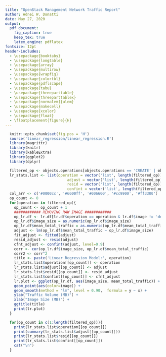 ```yaml
---
title: "OpenStack Management Network Traffic Report"
author: Adnei W. Donatti
date: May 27, 2020
output:
  pdf_document:
    fig_caption: true
    keep_tex: true
    latex_engine: pdflatex
fontsize: 12pt
header-includes:
  - \usepackage{booktabs}
  - \usepackage{longtable}
  - \usepackage{array}
  - \usepackage{multirow}
  - \usepackage{wrapfig}
  - \usepackage{colortbl}
  - \usepackage{pdflscape}
  - \usepackage{tabu}
  - \usepackage{threeparttable}
  - \usepackage{threeparttablex}
  - \usepackage[normalem]{ulem}
  - \usepackage{makecell}
  - \usepackage{xcolor}
  - \usepackage{float}
  - \floatplacement{figure}{H}
---
```


```r
  knitr::opts_chunk$set(fig.pos = 'H')
  source('linear_regression/linear_regression.R')
  library(magrittr)
  library(knitr)
  library(kableExtra)
  library(ggplot2)
  library(dplyr)
```

```r
  filtered_op <- objects.operations[objects.operations == 'CREATE' | objects.operations == 'SHELVE']
  lr_stats.list <- list(operation = vector('list', length(filtered_op)),
                            adjust = vector('list', length(filtered_op)),
                            resid = vector('list', length(filtered_op)),
                            confint = vector('list', length(filtered_op)))
  col_arr <- c('#0000cc', '#6600ff', '#006600', '#cc9900', '#ff3300')
  op_count <- 0
  for(operation in filtered_op){
    op_count <- op_count + 1
    ############ REMOVING RAW IMAGE ############
    op_lr.df <- lr.df[lr.df$operation == operation & lr.df$image != 'debian10raw', ]
    op_lr.df$image_size = as.numeric(op_lr.df$image_size)
    op_lr.df$mean_total_traffic = as.numeric(op_lr.df$mean_total_traffic)
    adjust <- lm(op_lr.df$mean_total_traffic ~ op_lr.df$image_size)
    fit_adjust <- fitted(adjust)
    resid_adjust <- resid(adjust)
    cfnt_adjust <- confint(adjust, level=0.9)
    corr <- cor(op_lr.df$image_size, op_lr.df$mean_total_traffic)
    corr2 <- corr^2
    title <- paste('Linear Regression Model:', operation)
    lr_stats.list$operation[[op_count]] <- operation
    lr_stats.list$adjust[[op_count]] <- adjust
    lr_stats.list$resid[[op_count]] <- resid_adjust
    lr_stats.list$confint[[op_count]] <- cfnt_adjust
    lr.plot <- ggplot(op_lr.df, aes(image_size, mean_total_traffic)) +
    geom_point(aes(color=image)) +
    geom_smooth(method = "lm", level = 0.90,  formula = y ~ x) +
    ylab("Traffic Volume (MB)") +
    xlab("Image Size (MB)") +
    ggtitle(title)
    print(lr.plot)
  }
```


```r
  for(op_count in c(1:length(filtered_op))){
    print(lr_stats.list$operation[[op_count]])
    print(summary(lr_stats.list$adjust[[op_count]]))
    print(lr_stats.list$resid[[op_count]])
    print(lr_stats.list$confint[[op_count]])
    cat("\n")
  }

```
